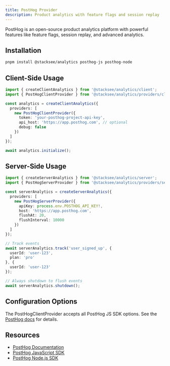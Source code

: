 ```yaml
---
title: PostHog Provider
description: Product analytics with feature flags and session replay
---
```


PostHog is an open-source product analytics platform with powerful features like feature flags, session replay, and advanced analytics.

## Installation

```bash
pnpm install @stacksee/analytics posthog-js posthog-node
```

## Client-Side Usage

```typescript
import { createClientAnalytics } from '@stacksee/analytics/client';
import { PostHogClientProvider } from '@stacksee/analytics/providers/client';

const analytics = createClientAnalytics({
  providers: [
    new PostHogClientProvider({
      token: 'your-posthog-project-api-key',
      api_host: 'https://app.posthog.com', // optional
      debug: false
    })
  ]
});

await analytics.initialize();
```

## Server-Side Usage

```typescript
import { createServerAnalytics } from '@stacksee/analytics/server';
import { PostHogServerProvider } from '@stacksee/analytics/providers/server';

const serverAnalytics = createServerAnalytics({
  providers: [
    new PostHogServerProvider({
      apiKey: process.env.POSTHOG_API_KEY!,
      host: 'https://app.posthog.com',
      flushAt: 20,
      flushInterval: 10000
    })
  ]
});

// Track events
await serverAnalytics.track('user_signed_up', {
  userId: 'user-123',
  plan: 'pro'
}, {
  userId: 'user-123'
});

// Always shutdown to flush events
await serverAnalytics.shutdown();
```

## Configuration Options

The PostHogClientProvider accepts all PostHog JS SDK options. See the [PostHog docs](https://posthog.com/docs/libraries/js) for details.

## Resources

- [PostHog Documentation](https://posthog.com/docs)
- [PostHog JavaScript SDK](https://posthog.com/docs/libraries/js)
- [PostHog Node.js SDK](https://posthog.com/docs/libraries/node)
